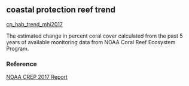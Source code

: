 ## coastal protection reef trend

[cp_hab_trend_mhi2017](https://github.com/OHI-Science/mhi/blob/master/region2017/layers/)

The estimated change in percent coral cover calculated from the past 5 years of available monitoring data from NOAA Coral Reef Ecosystem Program.

### Reference

[NOAA CREP 2017 Report](https://www.pifsc.noaa.gov/cred/monitoring_status_reports.php)